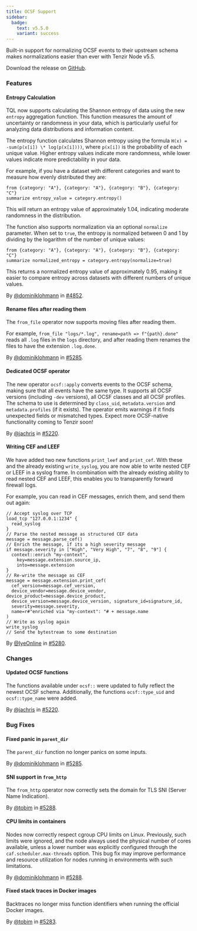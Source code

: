 ```yaml
---
title: OCSF Support
sidebar:
  badge:
    text: v5.5.0
    variant: success
---
```


Built-in support for normalizing OCSF events to their upstream schema makes normalizations easier than ever with Tenzir Node v5.5.

Download the release on [GitHub](https://github.com/tenzir/tenzir/releases/tag/v5.5.0).

### Features

#### Entropy Calculation

TQL now supports calculating the Shannon entropy of data using the new `entropy`
aggregation function. This function measures the amount of uncertainty or
randomness in your data, which is particularly useful for analyzing data
distributions and information content.

The entropy function calculates Shannon entropy using the formula `H(x) =
-sum(p(x[i]) \* log(p(x[i])))`, where `p(x[i])` is the probability of each
unique value. Higher entropy values indicate more randomness, while lower values
indicate more predictability in your data.

For example, if you have a dataset with different categories and want to measure
how evenly distributed they are:

```tql
from {category: "A"}, {category: "A"}, {category: "B"}, {category: "C"}
summarize entropy_value = category.entropy()
```

This will return an entropy value of approximately 1.04, indicating moderate
randomness in the distribution.

The function also supports normalization via an optional `normalize` parameter.
When set to `true`, the entropy is normalized between 0 and 1 by dividing by
the logarithm of the number of unique values:

```tql
from {category: "A"}, {category: "A"}, {category: "B"}, {category: "C"}
summarize normalized_entropy = category.entropy(normalize=true)
```

This returns a normalized entropy value of approximately 0.95, making it easier
to compare entropy across datasets with different numbers of unique values.

By [@dominiklohmann](https://github.com/dominiklohmann) in [#4852](https://github.com/tenzir/tenzir/pull/4852).

#### Rename files after reading them

The `from_file` operator now supports moving files after reading them.

For example, `from_file "logs/*.log", rename=path => f"{path}.done"` reads all
`.log` files in the `logs` directory, and after reading them renames the files
to have the extension `.log.done`.

By [@dominiklohmann](https://github.com/dominiklohmann) in [#5285](https://github.com/tenzir/tenzir/pull/5285).

#### Dedicated OCSF operator

The new operator `ocsf::apply` converts events to the OCSF schema, making sure
that all events have the same type. It supports all OCSF versions (including
`-dev` versions), all OCSF classes and all OCSF profiles. The schema to use is
determined by `class_uid`, `metadata.version` and `metadata.profiles` (if it
exists). The operator emits warnings if it finds unexpected fields or mismatched
types. Expect more OCSF-native functionality coming to Tenzir soon!

By [@jachris](https://github.com/jachris) in [#5220](https://github.com/tenzir/tenzir/pull/5220).

#### Writing CEF and LEEF

We have added two new functions `print_leef` and `print_cef`. With
these and the already existing `write_syslog`, you are now able to write
nested CEF or LEEF in a syslog frame. In combination with the already existing
ability to read nested CEF and LEEF, this enables you to transparently forward
firewall logs.

For example, you can read in CEF messages, enrich them, and send them out
again:

```tql
// Accept syslog over TCP
load_tcp "127.0.0.1:1234" {
  read_syslog
}
// Parse the nested message as structured CEF data
message = message.parse_cef()
// Enrich the message, if its a high severity message
if message.severity in ["High", "Very High", "7", "8", "9"] {
  context::enrich "my-context",
    key=message.extension.source_ip,
    into=message.extension
}
// Re-write the message as CEF
message = message.extension.print_cef(
  cef_version=message.cef_version,
  device_vendor=message.device_vendor, device_product=message.device_product,
  device_version=message.device_version, signature_id=signature_id,
  severity=message.severity,
  name=r#"enriched via "my-context": "# + message.name
)
// Write as syslog again
write_syslog
// Send the bytestream to some destination
```

By [@IyeOnline](https://github.com/IyeOnline) in [#5280](https://github.com/tenzir/tenzir/pull/5280).

### Changes

#### Updated OCSF functions

The functions available under `ocsf::` were updated to fully reflect the newest
OCSF schema. Additionally, the functions `ocsf::type_uid` and `ocsf::type_name`
were added.

By [@jachris](https://github.com/jachris) in [#5220](https://github.com/tenzir/tenzir/pull/5220).

### Bug Fixes

#### Fixed panic in `parent_dir`

The `parent_dir` function no longer panics on some inputs.

By [@dominiklohmann](https://github.com/dominiklohmann) in [#5285](https://github.com/tenzir/tenzir/pull/5285).

#### SNI support in `from_http`

The `from_http` operator now correctly sets the domain for TLS SNI (Server Name Indication).

By [@tobim](https://github.com/tobim) in [#5288](https://github.com/tenzir/tenzir/pull/5288).

#### CPU limits in containers

Nodes now correctly respect cgroup CPU limits on Linux. Previously, such limits were ignored, and the node always used the physical number of cores available, unless a lower number was explicitly configured through the `caf.scheduler.max-threads` option. This bug fix may improve performance and resource utilization for nodes running in environments with such limitations.

By [@dominiklohmann](https://github.com/dominiklohmann) in [#5288](https://github.com/tenzir/tenzir/pull/5288).

#### Fixed stack traces in Docker images

Backtraces no longer miss function identifiers when running the official Docker images.

By [@tobim](https://github.com/tobim) in [#5283](https://github.com/tenzir/tenzir/pull/5283).
